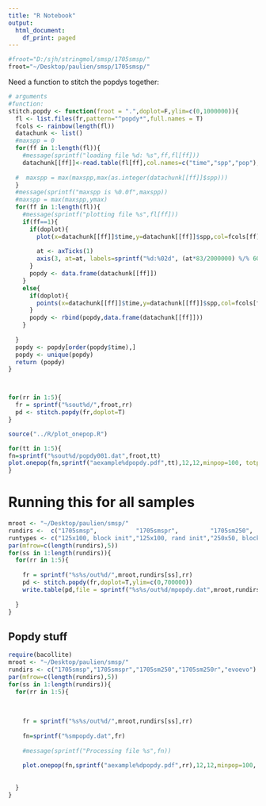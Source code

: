 ```yaml
---
title: "R Notebook"
output:
  html_document:
    df_print: paged
---
```


```r

#froot="D:/sjh/stringmol/smsp/1705smsp/"
froot="~/Desktop/paulien/smsp/1705smsp/"

```

Need a function to stitch the popdys together: 

```r
# arguments
#function:
stitch.popdy <- function(froot = ".",doplot=F,ylim=c(0,1000000)){
  fl <- list.files(fr,pattern="^popdy*",full.names = T)
  fcols <- rainbow(length(fl))
  datachunk <- list()
  #maxspp = 0
  for(ff in 1:length(fl)){
    #message(sprintf("loading file %d: %s",ff,fl[ff]))
    datachunk[[ff]]<-read.table(fl[ff],col.names=c("time","spp","pop"),sep=",",stringsAsFactors = F)
    
  #  maxspp = max(maxspp,max(as.integer(datachunk[[ff]]$spp)))
  }
  #message(sprintf("maxspp is %0.0f",maxspp))
  #maxspp = max(maxspp,ymax)
  for(ff in 1:length(fl)){
    #message(sprintf("plotting file %s",fl[ff]))
    if(ff==1){
      if(doplot){
        plot(x=datachunk[[ff]]$time,y=datachunk[[ff]]$spp,col=fcols[ff],pch=19,cex=0.2,xlim=c(0,2000000),ylim=ylim,ylab="species number",xlab="time")
      
        at <- axTicks(1)
        axis(3, at=at, labels=sprintf("%d:%02d", (at*83/2000000) %/% 60, at %% 60), las=1)
      }
      popdy <- data.frame(datachunk[[ff]])
    }
    else{
      if(doplot){
        points(x=datachunk[[ff]]$time,y=datachunk[[ff]]$spp,col=fcols[ff],pch=19,cex=0.2)
      }
      popdy <- rbind(popdy,data.frame(datachunk[[ff]]))
    }
      
  }
  popdy <- popdy[order(popdy$time),]
  popdy <- unique(popdy)
  return (popdy)
}



for(rr in 1:5){
  fr = sprintf("%sout%d/",froot,rr)
  pd <- stitch.popdy(fr,doplot=T)
}

```


```r
source("../R/plot_onepop.R")

for(tt in 1:5){
fn=sprintf("%sout%d/popdy001.dat",froot,tt)
plot.onepop(fn,sprintf("aexample%dpopdy.pdf",tt),12,12,minpop=100, totpop=T,plotnspp = T,title=sprintf("run %d",tt))
}
```


# Running this for all samples

```r
mroot <- "~/Desktop/paulien/smsp/"
rundirs <-  c("1705smsp",           "1705smspr",         "1705sm250",         "1705sm250r",       "evoevo")
runtypes <- c("125x100, block init","125x100, rand init","250x50, block init","250x50, rand init","evoevo extension") 
par(mfrow=c(length(rundirs),5))
for(ss in 1:length(rundirs)){
  for(rr in 1:5){
    
    fr = sprintf("%s%s/out%d/",mroot,rundirs[ss],rr)
    pd <- stitch.popdy(fr,doplot=T,ylim=c(0,700000))
    write.table(pd,file = sprintf("%s%s/out%d/mpopdy.dat",mroot,rundirs[ss],rr),row.names = F, col.names = F, quote = F,sep=",")
    
  }
}
```

## Popdy stuff

```r
require(bacollite)
mroot <- "~/Desktop/paulien/smsp/"
rundirs <- c("1705smsp","1705smspr","1705sm250","1705sm250r","evoevo")
par(mfrow=c(length(rundirs),5))
for(ss in 1:length(rundirs)){
  for(rr in 1:5){
    
    
    
    fr = sprintf("%s%s/out%d/",mroot,rundirs[ss],rr)
    
    fn=sprintf("%smpopdy.dat",fr)
    
    #message(sprintf("Processing file %s",fn))
    
    plot.onepop(fn,sprintf("aexample%dpopdy.pdf",rr),12,12,minpop=100, totpop=T,plotnspp = T,ploteachspp=F,title=sprintf("%s: run %d",runtypes[ss],rr))
    
    
  }
}
```



